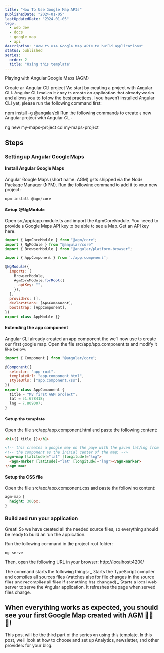 ```yaml
---
title: "How To Use Google Map APIs"
publishedDate: "2024-01-05"
lastUpdatedDate: "2024-01-05"
tags:
  - web dev
  - docs
  - google map
  - api
description: "How to use Google Map APIs to build applications"
status: published
series:
  order: 2
  title: "Using this template"
---
```


Playing with Angular Google Maps (AGM)

Create an Angular CLI project
We start by creating a project with Angular CLI. Angular CLI makes it easy to create an application that already works and allows you to follow the best practices. I you haven’t installed Angular CLI yet, please run the following command first:

npm install -g @angular/cli
Run the following commands to create a new Angular project with Angular CLI:

ng new my-maps-project
cd my-maps-project

<NewsletterCTA
  title="I also write deep dives in email"
  description="I write about coding, design, digital nomad life, and solopreneurship. Join over 1,000 other developers in
            getting better in business. Unsubscribe whenever."
  buttonText="Send me the emails"
  className=""
/>

## Steps

### Setting up Angular Google Maps

#### Install Angular Google Maps

Angular Google Maps (short name: AGM) gets shipped via the Node Package Manager (NPM). Run the following command to add it to your new project:

```js
npm install @agm/core
```

#### Setup @NgModule

Open src/app/app.module.ts and import the AgmCoreModule. You neeed to provide a Google Maps API key to be able to see a Map. Get an API key here.

```js
import { AgmCoreModule } from "@agm/core";
import { NgModule } from "@angular/core";
import { BrowserModule } from "@angular/platform-browser";

import { AppComponent } from "./app.component";

@NgModule({
  imports: [
    BrowserModule,
    AgmCoreModule.forRoot({
      apiKey: "",
    }),
  ],
  providers: [],
  declarations: [AppComponent],
  bootstrap: [AppComponent],
})
export class AppModule {}
```

#### Extending the app component

Angular CLI already created an app component the we’ll now use to create our first google map. Open the file src/app/app.component.ts and modify it like below:

```js
import { Component } from "@angular/core";

@Component({
  selector: "app-root",
  templateUrl: "app.component.html",
  styleUrls: ["app.component.css"],
})
export class AppComponent {
  title = "My first AGM project";
  lat = 51.678418;
  lng = 7.809007;
}
```

#### Setup the template

Open the file src/app/app.component.html and paste the following content:

```html
<h1>{{ title }}</h1>

<!-- this creates a google map on the page with the given lat/lng from -->
<!-- the component as the initial center of the map: -->
<agm-map [latitude]="lat" [longitude]="lng">
  <agm-marker [latitude]="lat" [longitude]="lng"></agm-marker>
</agm-map>
```

#### Setup the CSS file

Open the file src/app/app.component.css and paste the following content:

```css
agm-map {
  height: 300px;
}
```

### Build and run your application

Great! So we have created all the needed source files, so everything should be ready to build an run the application.

Run the following command in the project root folder:

```bash
ng serve
```

Then, open the following URL in your browser: http://localhost:4200/

The command starts the following things: _ Starts the TypeScript compiler and compiles all sources files (watches also for file changes in the source files and recompiles all files if something has changed) _ Starts a local web server to serve the Angular application. It refreshes the page when served files change.

## When everything works as expected, you should see your first Google Map created with AGM 🎉🎉🎉!

This post will be the third part of the series on using this template. In this post, we'll look at how to choose and set up Analytics, newsletter, and other providers for your blog.
